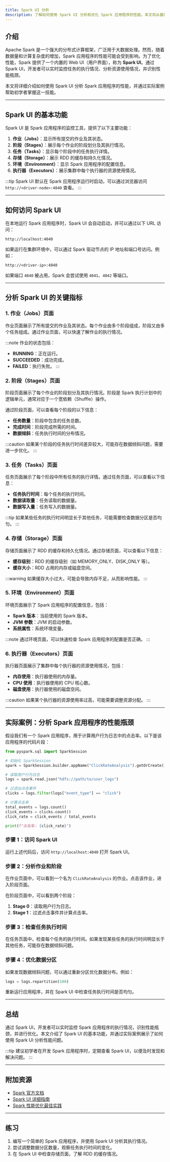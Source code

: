 ```yaml
---
title: Spark UI 分析
description: 了解如何使用 Spark UI 分析和优化 Spark 应用程序的性能。本文将从基础概念入手，逐步讲解如何通过 Spark UI 监控任务执行、识别性能瓶颈，并提供实际案例帮助初学者掌握这一重要技能。
---
```


## 介绍

Apache Spark 是一个强大的分布式计算框架，广泛用于大数据处理。然而，随着数据量和计算复杂度的增加，Spark 应用程序的性能可能会受到影响。为了优化性能，Spark 提供了一个内置的 Web UI（用户界面），称为 **Spark UI**。通过 Spark UI，开发者可以实时监控任务的执行情况、分析资源使用情况，并识别性能瓶颈。

本文将详细介绍如何使用 Spark UI 分析 Spark 应用程序的性能，并通过实际案例帮助初学者掌握这一技能。

---

## Spark UI 的基本功能

Spark UI 是 Spark 应用程序的监控工具，提供了以下主要功能：

1. **作业（Jobs）**：显示所有提交的作业及其状态。
2. **阶段（Stages）**：展示每个作业的阶段划分及其执行情况。
3. **任务（Tasks）**：显示每个阶段中的任务执行详情。
4. **存储（Storage）**：展示 RDD 的缓存和持久化情况。
5. **环境（Environment）**：显示 Spark 应用程序的配置信息。
6. **执行器（Executors）**：展示集群中每个执行器的资源使用情况。

:::tip
Spark UI 默认在 Spark 应用程序运行时启动，可以通过浏览器访问 `http://<driver-node>:4040` 查看。
:::

---

## 如何访问 Spark UI

在本地运行 Spark 应用程序时，Spark UI 会自动启动，并可以通过以下 URL 访问：

```
http://localhost:4040
```

如果运行在集群环境中，可以通过 Spark 驱动节点的 IP 地址和端口号访问。例如：

```
http://<driver-ip>:4040
```

如果端口 `4040` 被占用，Spark 会尝试使用 `4041`、`4042` 等端口。

---

## 分析 Spark UI 的关键指标

### 1. 作业（Jobs）页面

作业页面展示了所有提交的作业及其状态。每个作业由多个阶段组成，阶段又由多个任务组成。通过作业页面，可以快速了解作业的执行情况。

:::note
作业的状态包括：
- **RUNNING**：正在运行。
- **SUCCEEDED**：成功完成。
- **FAILED**：执行失败。
:::

### 2. 阶段（Stages）页面

阶段页面展示了每个作业的阶段划分及其执行情况。阶段是 Spark 执行计划中的逻辑单元，通常对应于一个宽依赖（Shuffle）操作。

通过阶段页面，可以查看每个阶段的以下信息：
- **任务数量**：阶段中包含的任务总数。
- **完成时间**：阶段完成所需的时间。
- **数据倾斜**：任务执行时间的分布情况。

:::caution
如果某个阶段的任务执行时间差异较大，可能存在数据倾斜问题，需要进一步优化。
:::

### 3. 任务（Tasks）页面

任务页面展示了每个阶段中所有任务的执行详情。通过任务页面，可以查看以下信息：
- **任务执行时间**：每个任务的执行时间。
- **数据读取量**：任务读取的数据量。
- **数据写入量**：任务写入的数据量。

:::tip
如果某些任务的执行时间明显长于其他任务，可能需要检查数据分区是否均匀。
:::

### 4. 存储（Storage）页面

存储页面展示了 RDD 的缓存和持久化情况。通过存储页面，可以查看以下信息：
- **缓存级别**：RDD 的缓存级别（如 MEMORY_ONLY、DISK_ONLY 等）。
- **缓存大小**：RDD 占用的内存或磁盘空间。

:::warning
如果缓存大小过大，可能会导致内存不足，从而影响性能。
:::

### 5. 环境（Environment）页面

环境页面展示了 Spark 应用程序的配置信息，包括：
- **Spark 版本**：当前使用的 Spark 版本。
- **JVM 参数**：JVM 的启动参数。
- **系统属性**：系统环境变量。

:::note
通过环境页面，可以快速检查 Spark 应用程序的配置是否正确。
:::

### 6. 执行器（Executors）页面

执行器页面展示了集群中每个执行器的资源使用情况，包括：
- **内存使用**：执行器使用的内存量。
- **CPU 使用**：执行器使用的 CPU 核心数。
- **磁盘使用**：执行器使用的磁盘空间。

:::caution
如果某个执行器的资源使用率过高，可能需要调整资源分配。
:::

---

## 实际案例：分析 Spark 应用程序的性能瓶颈

假设我们有一个 Spark 应用程序，用于计算用户行为日志中的点击率。以下是该应用程序的代码片段：

```python
from pyspark.sql import SparkSession

# 初始化 SparkSession
spark = SparkSession.builder.appName("ClickRateAnalysis").getOrCreate()

# 读取用户行为日志
logs = spark.read.json("hdfs://path/to/user_logs")

# 过滤出点击事件
clicks = logs.filter(logs["event_type"] == "click")

# 计算点击率
total_events = logs.count()
click_events = clicks.count()
click_rate = click_events / total_events

print(f"点击率: {click_rate}")
```

### 步骤 1：访问 Spark UI

运行上述代码后，访问 `http://localhost:4040` 打开 Spark UI。

### 步骤 2：分析作业和阶段

在作业页面中，可以看到一个名为 `ClickRateAnalysis` 的作业。点击该作业，进入阶段页面。

在阶段页面中，可以看到两个阶段：
1. **Stage 0**：读取用户行为日志。
2. **Stage 1**：过滤点击事件并计算点击率。

### 步骤 3：检查任务执行时间

在任务页面中，检查每个任务的执行时间。如果发现某些任务的执行时间明显长于其他任务，可能存在数据倾斜问题。

### 步骤 4：优化数据分区

如果发现数据倾斜问题，可以通过重新分区优化数据分布。例如：

```python
logs = logs.repartition(100)
```

重新运行应用程序，并在 Spark UI 中检查任务执行时间是否均匀。

---

## 总结

通过 Spark UI，开发者可以实时监控 Spark 应用程序的执行情况，识别性能瓶颈，并进行优化。本文介绍了 Spark UI 的基本功能，并通过实际案例展示了如何使用 Spark UI 分析性能问题。

:::tip
建议初学者在开发 Spark 应用程序时，定期查看 Spark UI，以便及时发现和解决问题。
:::

---

## 附加资源

- [Spark 官方文档](https://spark.apache.org/docs/latest/)
- [Spark UI 详细指南](https://spark.apache.org/docs/latest/web-ui.html)
- [Spark 性能优化最佳实践](https://spark.apache.org/docs/latest/tuning.html)

---

## 练习

1. 编写一个简单的 Spark 应用程序，并使用 Spark UI 分析其执行情况。
2. 尝试调整数据分区数量，观察任务执行时间的变化。
3. 在 Spark UI 中检查存储页面，了解 RDD 的缓存情况。